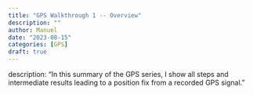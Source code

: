 ```yaml
---
title: "GPS Walkthrough 1 -- Overview"
description: ""
author: Manuel
date: "2023-08-15"
categories: [GPS]
draft: true
---
```


description: "In this summary of the GPS series, I show all steps and intermediate results leading to a position fix from a recorded GPS signal."
